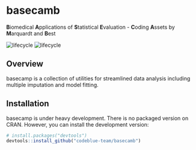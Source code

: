 
<!-- README.md is generated from README.Rmd. Please edit that file -->

# basecamb

**B**iomedical **A**pplications of **S**tatistical **E**valuation -
**C**oding **A**ssets by **M**arquardt and **B**est

![lifecycle](https://img.shields.io/badge/license-GPL_3-blue.svg)
![lifecycle](https://img.shields.io/badge/lifecycle-heavy_development-red.svg)


## Overview

basecamp is a collection of utilities for streamlined data analysis
including multiple imputation and model fitting.

## Installation

basecamp is under heavy development. There is no packaged version on
CRAN. However, you can install the development version:

``` r
# install.packages("devtools")
devtools::install_github("codeblue-team/basecamb")
```

